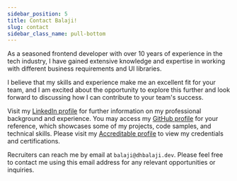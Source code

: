 ```yaml
---
sidebar_position: 5
title: Contact Balaji!
slug: contact
sidebar_class_name: pull-bottom
---
```



As a seasoned frontend developer with over 10 years of experience in the tech industry, I have gained extensive knowledge and expertise in working with different business requirements and UI libraries. 

I believe that my skills and experience make me an excellent fit for your team, and I am excited about the opportunity to explore this further and look forward to discussing how I can contribute to your team's success.

> <ResumeDownloadLinks isInLine={false} />

Visit my [LinkedIn profile](https://linkedin.com/in/dhbalaji/) for further information on my professional background and experience. You may access my [GitHub profile](https://github.com/dhbalaji/) for your reference, which showcases some of my projects, code samples, and technical skills. Please visit my [Accreditable profile](https://credential.net/profile/dhbalaji/wallet) to view my credentials and certifications.

Recruiters can reach me by email at `balaji@dhbalaji.dev`. Please feel free to contact me using this email address for any relevant opportunities or inquiries.
